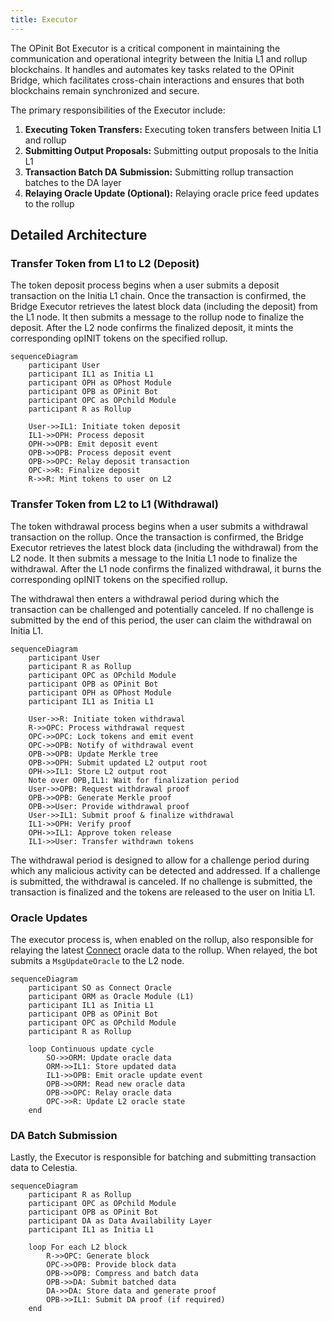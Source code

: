 ```yaml
---
title: Executor
---
```


The OPinit Bot Executor is a critical component in maintaining the communication and operational integrity between the Initia L1 and rollup blockchains. It handles and automates key tasks related to the OPinit Bridge, which facilitates cross-chain interactions and ensures that both blockchains remain synchronized and secure.

The primary responsibilities of the Executor include:

1. **Executing Token Transfers:** Executing token transfers between Initia L1 and rollup
2. **Submitting Output Proposals:** Submitting output proposals to the Initia L1
3. **Transaction Batch DA Submission:** Submitting rollup transaction batches to the DA layer
4. **Relaying Oracle Update (Optional):** Relaying oracle price feed updates to the rollup

## Detailed Architecture

### Transfer Token from L1 to L2 (Deposit)

The token deposit process begins when a user submits a deposit transaction on the Initia L1 chain. Once the transaction is confirmed, the Bridge Executor retrieves the latest block data (including the deposit) from the L1 node. It then submits a message to the rollup node to finalize the deposit. After the L2 node confirms the finalized deposit, it mints the corresponding opINIT tokens on the specified rollup.

```mermaid
sequenceDiagram
    participant User
    participant IL1 as Initia L1
    participant OPH as OPhost Module
    participant OPB as OPinit Bot
    participant OPC as OPchild Module
    participant R as Rollup

    User->>IL1: Initiate token deposit
    IL1->>OPH: Process deposit
    OPH->>OPB: Emit deposit event
    OPB->>OPB: Process deposit event
    OPB->>OPC: Relay deposit transaction
    OPC->>R: Finalize deposit
    R->>R: Mint tokens to user on L2
```

### Transfer Token from L2 to L1 (Withdrawal)

The token withdrawal process begins when a user submits a withdrawal transaction on the rollup. Once the transaction is confirmed, the Bridge Executor retrieves the latest block data (including the withdrawal) from the L2 node. It then submits a message to the Initia L1 node to finalize the withdrawal. After the L1 node confirms the finalized withdrawal, it burns the corresponding opINIT tokens on the specified rollup.

The withdrawal then enters a withdrawal period during which the transaction can be challenged and potentially canceled. If no challenge is submitted by the end of this period, the user can claim the withdrawal on Initia L1.

```mermaid
sequenceDiagram
    participant User
    participant R as Rollup
    participant OPC as OPchild Module
    participant OPB as OPinit Bot
    participant OPH as OPhost Module
    participant IL1 as Initia L1

    User->>R: Initiate token withdrawal
    R->>OPC: Process withdrawal request
    OPC->>OPC: Lock tokens and emit event
    OPC->>OPB: Notify of withdrawal event
    OPB->>OPB: Update Merkle tree
    OPB->>OPH: Submit updated L2 output root
    OPH->>IL1: Store L2 output root
    Note over OPB,IL1: Wait for finalization period
    User->>OPB: Request withdrawal proof
    OPB->>OPB: Generate Merkle proof
    OPB->>User: Provide withdrawal proof
    User->>IL1: Submit proof & finalize withdrawal
    IL1->>OPH: Verify proof
    OPH->>IL1: Approve token release
    IL1->>User: Transfer withdrawn tokens
```

The withdrawal period is designed to allow for a challenge period during which any malicious activity can be detected and addressed. If a challenge is submitted, the withdrawal is canceled. If no challenge is submitted, the transaction is finalized and the tokens are released to the user on Initia L1.

### Oracle Updates

The executor process is, when enabled on the rollup, also responsible for relaying the latest [Connect](https://github.com/skip-mev/connect) oracle data to the rollup. When relayed, the bot submits a `MsgUpdateOracle` to the L2 node.

```mermaid
sequenceDiagram
    participant SO as Connect Oracle
    participant ORM as Oracle Module (L1)
    participant IL1 as Initia L1
    participant OPB as OPinit Bot
    participant OPC as OPchild Module
    participant R as Rollup

    loop Continuous update cycle
        SO->>ORM: Update oracle data
        ORM->>IL1: Store updated data
        IL1->>OPB: Emit oracle update event
        OPB->>ORM: Read new oracle data
        OPB->>OPC: Relay oracle data
        OPC->>R: Update L2 oracle state
    end
```

### DA Batch Submission

Lastly, the Executor is responsible for batching and submitting transaction data to Celestia.

```mermaid
sequenceDiagram
    participant R as Rollup
    participant OPC as OPchild Module
    participant OPB as OPinit Bot
    participant DA as Data Availability Layer
    participant IL1 as Initia L1

    loop For each L2 block
        R->>OPC: Generate block
        OPC->>OPB: Provide block data
        OPB->>OPB: Compress and batch data
        OPB->>DA: Submit batched data
        DA->>DA: Store data and generate proof
        OPB->>IL1: Submit DA proof (if required)
    end
```
